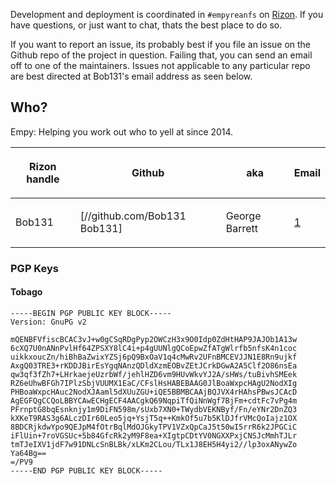 Development and deployment is coordinated in <code>#empyreanfs</code> on [https://rizon.net Rizon]. If you have questions, or just want to chat, thats the best place to do so.

If you want to report an issue, its probably best if you file an issue on the Github repo of the project in question. Failing that, you can send an email off to one of the maintainers. Issues not applicable to any particular repo are best directed at Bob131's email address as seen below.

== Who? ==
Empy: Helping you work out who to yell at since 2014.

{|
! Rizon handle
! Github
! aka
! Email
|-
 | Bob131 || [//github.com/Bob131 Bob131]           || George Barrett || [mailto:bob@bob131.so]            ||-
 | Bolto  || [//github.com/Boltovnya Boltovnya]     || Erin Murphy    || [mailto:bolto@blyat.me]           ||-
 | krz    || [//github.com/cankerpie cankerpie]     || Ernestas Kulik || [mailto:ernestas.kulik@gmail.com] ||-
 | Tobago || [//github.com/NinjaTomate NinjaTomate] || Philipp Schur  || [mailto:philipp@jiyuu.de]
|}

=== PGP Keys ===
==== Tobago ====
<pre>
-----BEGIN PGP PUBLIC KEY BLOCK-----
Version: GnuPG v2

mQENBFVfiscBCAC3vJ+w0gCSqRDgPyp2OWCzH3x9O0Idp0ZdHtHAP9JAJOb1A13w
6cXQ7U0nANnPvlHf64ZPSXY8lC4i+p4gUUNlgQCoEpwZfATgWlrfb5nfsK4n1coc
uikkxoucZn/hiBhBaZwixYZSj6pQ9BxOaV1q4cMwRv2UFnBMCEVJJN1E8Rn9ujkf
AxgQ03TRE3+rKDDJBirEsYgqNAnzQDldXzmEOBvZEtJCrkDGwA2A5Clf2O86nsEa
qw3qf3fZh7+LHrkaejeUzrbWf/jehlHZD6vm9HUvWkvYJ2A/sHWs/tuBivhSMEek
RZ6eUhwBFGh7IPlzSbjVUUMX1EaC/CFslHsHABEBAAG0JlBoaWxpcHAgU2NodXIg
PHBoaWxpcHAuc2NodXJAaml5dXUuZGU+iQE5BBMBCAAjBQJVX4rHAhsPBwsJCAcD
AgEGFQgCCQoLBBYCAwECHgECF4AACgkQ69NqpiTfQiNnWgf7BjFm+cdtFc7vPg4m
PFrnptG8bqEsnknjy1m9DiFN598m/sUxb7XN0+TWydbVEKNByf/Fn/eYNr2DnZQ3
kXKeT9RAS3g6ALczDIr60Leo5jq+YsjT5q++KmkOf5u7b5KlDJfrVMcQoIajz1OX
8BDCRjkdwYpo9QEJpM4fOtrBqlMdOJGkyTPV1VZxQpCaJ5t50wI5rrR6k2JPGCiC
iFlUin+7roVGSUc+5b84GfcRk2yM9F8ea+XIgtpCDtYV0NGXXPxjCNSJcMmhTJLr
tmTJeIXV1jdF7w91DNLcSnBLBk/xLKm2CLou/TLx1J8EH5H4yi2//lp3oxANywZo
Ya64Bg==
=/PV9
-----END PGP PUBLIC KEY BLOCK-----
</pre>
